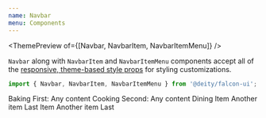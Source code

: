 ```yaml
---
name: Navbar
menu: Components
---
```



<ThemePreview of={[Navbar, NavbarItem, NavbarItemMenu]} />

`Navbar` along with `NavbarItem` and `NavbarItemMenu` components accept all of the [responsive, theme-based style props](/responsive-props) for styling customizations.

```javascript
import { Navbar, NavbarItem, NavbarItemMenu } from '@deity/falcon-ui';
```

<Playground>
  <Box css={{ height: 230, overflow: 'hidden' }}>
    <Navbar>
      <NavbarItem>
        <Link p="sm">Baking</Link>
        <NavbarItemMenu>First: Any content</NavbarItemMenu>
      </NavbarItem>
      <NavbarItem>
        <Link p="sm">Cooking</Link>
        <NavbarItemMenu>Second: Any content</NavbarItemMenu>
      </NavbarItem>
      <NavbarItem>
        <Link p="sm">Dining</Link>
        <NavbarItemMenu>
          <List>
            <ListItem>Item</ListItem>
            <ListItem>Another item</ListItem>
            <ListItem>Last</ListItem>
          </List>
          <Divider my="xs" />
          <List>
            <ListItem>Item</ListItem>
            <ListItem>Another item</ListItem>
            <ListItem>Last</ListItem>
          </List>
        </NavbarItemMenu>
      </NavbarItem>
    </Navbar>
  </Box>
</Playground>
